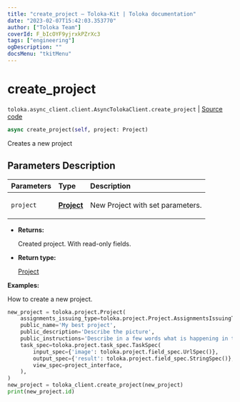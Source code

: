 ```yaml
---
title: "create_project — Toloka-Kit | Toloka documentation"
date: "2023-02-07T15:42:03.353770"
author: ["Toloka Team"]
coverId: F_bIcOYF9yjrxkPZrXc3
tags: ["engineering"]
ogDescription: ""
docsMenu: "tkitMenu"
---
```


# create_project
`toloka.async_client.client.AsyncTolokaClient.create_project` | [Source code](https://github.com/Toloka/toloka-kit/blob/v1.1.3/src/async_client/client.py#L0)

```python
async create_project(self, project: Project)
```

Creates a new project

## Parameters Description

| Parameters | Type | Description |
| :----------| :----| :-----------|
`project`|**[Project](/docs/toloka-kit/reference/toloka.client.project.Project)**|<p>New Project with set parameters.</p>

* **Returns:**

  Created project. With read-only fields.

* **Return type:**

  [Project](/docs/toloka-kit/reference/toloka.client.project.Project)

**Examples:**

How to create a new project.

```python
new_project = toloka.project.Project(
    assignments_issuing_type=toloka.project.Project.AssignmentsIssuingType.AUTOMATED,
    public_name='My best project',
    public_description='Describe the picture',
    public_instructions='Describe in a few words what is happening in the image.',
    task_spec=toloka.project.task_spec.TaskSpec(
        input_spec={'image': toloka.project.field_spec.UrlSpec()},
        output_spec={'result': toloka.project.field_spec.StringSpec()},
        view_spec=project_interface,
    ),
)
new_project = toloka_client.create_project(new_project)
print(new_project.id)
```
